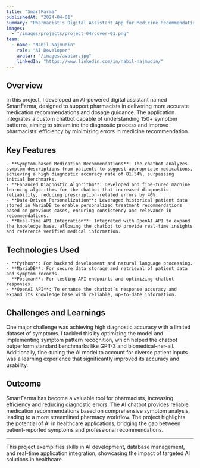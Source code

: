 ```yaml
---
title: "SmartFarma"
publishedAt: "2024-04-01"
summary: "Pharmacist's Digital Assistant App for Medicine Recommendations and Dosages."
images:
  - "/images/projects/project-04/cover-01.png"
team:
  - name: "Nabil Najmudin"
    role: "AI Developer"
    avatar: "/images/avatar.jpg"
    linkedIn: "https://www.linkedin.com/in/nabil-najmudin/"
---
```


## Overview

In this project, I developed an AI-powered digital assistant named SmartFarma, designed to support pharmacists in delivering more accurate medication recommendations and dosage guidance. The application integrates a custom chatbot capable of understanding 150+ symptom patterns, aiming to streamline the diagnostic process and improve pharmacists’ efficiency by minimizing errors in medicine recommendation.

## Key Features

    - **Symptom-based Medication Recommendations**: The chatbot analyzes symptom descriptions from patients to suggest appropriate medications, achieving a high diagnostic accuracy rate of 81.54%, surpassing initial benchmarks.
    - **Enhanced Diagnostic Algorithm**: Developed and fine-tuned machine learning algorithms for the chatbot that increased diagnostic reliability, reducing prescription-related errors by 40%.
    - **Data-Driven Personalization**: Leveraged historical patient data stored in MariaDB to enable personalized treatment recommendations based on previous cases, ensuring consistency and relevance in recommendations.
    - **Real-Time API Integration**: Integrated with OpenAI API to expand the knowledge base, allowing the chatbot to provide real-time insights and reference verified medical information.

## Technologies Used

    - **Python**: For backend development and natural language processing.
    - **MariaDB**: For secure data storage and retrieval of patient data and symptom records.
    - **Postman**: For testing API endpoints and optimizing chatbot responses.
    - **OpenAI API**: To enhance the chatbot’s response accuracy and expand its knowledge base with reliable, up-to-date information.

## Challenges and Learnings

One major challenge was achieving high diagnostic accuracy with a limited dataset of symptoms. I tackled this by optimizing the model and implementing symptom pattern recognition, which helped the chatbot outperform standard benchmarks like GPT-3 and biomedical-ner-all. Additionally, fine-tuning the AI model to account for diverse patient inputs was a learning experience that significantly improved its accuracy and usability.

## Outcome

SmartFarma has become a valuable tool for pharmacists, increasing efficiency and reducing diagnostic errors. The AI chatbot provides reliable medication recommendations based on comprehensive symptom analysis, leading to a more streamlined pharmacy workflow. The project highlights the potential of AI in healthcare applications, bridging the gap between patient-reported symptoms and professional recommendations.

---

This project exemplifies skills in AI development, database management, and real-time application integration, showcasing the impact of targeted AI solutions in healthcare.

